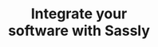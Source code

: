 ---
title: "Integrate your <br> software with Sassly"
details: "Ability to understand and generate content in different to expand their reach and appeal to a wider audience."
items:
  - "/assets/imgs/integration/booking/icon-app-1.png"
  - "/assets/imgs/integration/booking/icon-app-2.png"
  - "/assets/imgs/integration/booking/icon-app-3.png"
  - "/assets/imgs/integration/booking/icon-app-4.png"
  - "/assets/imgs/integration/booking/icon-app-5.png"
  - "/assets/imgs/integration/booking/icon-app-6.png"
  - "/assets/imgs/integration/booking/icon-app-7.png"
  - "/assets/imgs/integration/booking/icon-app-8.png"
  - "/assets/imgs/integration/booking/icon-app-9.png"
  - "/assets/imgs/integration/booking/icon-app-10.png"
  - "/assets/imgs/integration/booking/icon-app-11.png"
  - "/assets/imgs/integration/booking/icon-app-12.png"
  - "/assets/imgs/integration/booking/icon-app-13.png"
  - "/assets/imgs/integration/booking/icon-app-14.png"
action_btn:
  enable: true
  label: "Explore integration"
  link: "#"
---